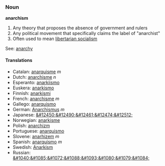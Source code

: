 ===Noun===
'''anarchism'''

# Any theory that proposes the absence of government and rulers
# Any political movement that specifically claims the label of "anarchist"
# Often used to mean [[libertarian socialism]]

See: [[anarchy]]
====Translations====
*Catalan: [[anarquisme]] ''m''
*Dutch: [[anarchisme]] ''n''
*Esperanto: [[anarkiismo]]
*Euskera: [[anarkismo]]
*Finnish: [[anarkismi]]
*French: [[anarchisme]] ''m''
*Gallego: [[anarquismo]]
*German: [[Anarchismus]] ''m''
*Japanese: [[&#12450;&#12490;&#12461;&#12474;&#12512;]]
*Norwegian: [[anarkisme]]
*Polish: [[anarchizm]]
*Portuguese: [[anarquismo]]
*Slovene: [[anarhizem]] ''m''
*Spanish: [[anarquismo]] ''m''
*Swedish: [[Anarkism]]
*Russian: [[&#1040;&#1085;&#1072;&#1088;&#1093;&#1080;&#1079;&#1084;]]